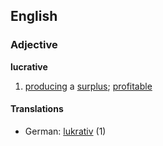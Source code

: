 ==English==
===Adjective===
'''lucrative'''
# [[produce|producing]] a [[surplus]]; [[profitable]]
====Translations====
*German: [[lukrativ]] (1)